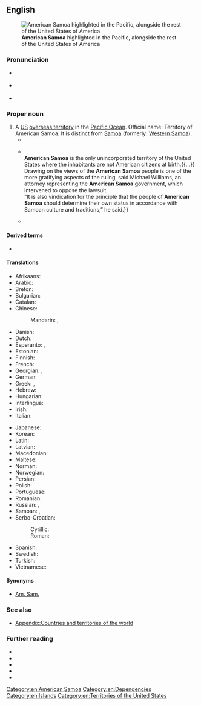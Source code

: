 ==English==
{{Wikipedia}}
{{commonscat}}
[[File:American Samoa in United States.svg|thumb|right|'''American Samoa''' highlighted in the Pacific, alongside the rest of the United States of America]]

===Pronunciation===
* {{a|UK}} {{IPA|en|/əˈmɛɹ.ɪ.kən səˈməʊ.ə/}}
* {{a|US}} {{IPA|en|/əˈmɛɹ.ɪ.kən səˈmoʊ.ə/}}
* {{audio|en|en-us-American Samoa.ogg|Audio (US)}}

===Proper noun===
{{en-proper noun}}

# A [[US]] [[overseas territory]] in the [[Pacific Ocean]]. Official name: Territory of American Samoa. It is distinct from [[Samoa]] (formerly: [[Western Samoa]]).
#* {{quote-journal
|en
|date=April 29, 1899
|journal=Friends' Intelligencer
|url=https://archive.org/details/sim_friends-intelligencer_1899-04-29_56_17/
|location=[[Philadelphia]]
|volume=LVI
|issue=17
|issn=0362-8965
|oclc=10359090
|page=329
|pageurl=https://archive.org/details/sim_friends-intelligencer_1899-04-29_56_17/page/329/
|column=2
|text=SECRETARY James G. Blaine, on April 11, 1889, instructed the '''American Samoa''' commissioners at Berlin that the plan of governing natives without their consent was "not in harmony with the established policy of this government."}}
#* {{quote-web
|en
|date=June 16, 2021
|last=Kelleher
|first=Jennifer Sinco
|title=American Samoa culture plays role in US citizenship ruling
|archiveurl=https://web.archive.org/web/20210616050115/https://apnews.com/article/american-samoa-cultures-government-and-politics-ecb28f949187601ae97e65ae2d7ff7de
|archivedate=16 June 2021
|work={{w|AP News}}
|text=In a decision citing '''American Samoa''' cultural traditions, those born in the U.S. territory shouldn’t have citizenship automatically forced on them, a federal appeals court ruled Wednesday.{{...}}<br>'''American Samoa''' is the only unincorporated territory of the United States where the inhabitants are not American citizens at birth.{{...}}<br>Drawing on the views of the '''American Samoa''' people is one of the more gratifying aspects of the ruling, said Michael Williams, an attorney representing the '''American Samoa''' government, which intervened to oppose the lawsuit.<br>“It is also vindication for the principle that the people of '''American Samoa''' should determine their own status in accordance with Samoan culture and traditions,” he said.}}
#* {{seemoreCites|en}}

====Derived terms====
* {{l|en|American Samoan}}

====Translations====
{{trans-top|US overseas territory in Oceania}}
* Afrikaans: {{t|af|Amerikaans-Samoa}}
* Arabic: {{t|ar|سَامُوَّا اَلْأَمْرِيكِيَّة|f}}
* Breton: {{t|br|Samoa Amerikan}}
* Bulgarian: {{t|bg|Америка́нски Само́а|m}}
* Catalan: {{t+|ca|Samoa Nord-americana|f}}
* Chinese:
*: Mandarin: {{t+|cmn|美屬薩摩亞}}, {{t+|cmn|美属萨摩亚|tr=Měishǔ Sàmóyà}}
* Danish: {{t+|da|Amerikansk Samoa}}
* Dutch: {{t+|nl|Amerikaans-Samoa}}
* Esperanto: {{t|eo|Samoo Usona}}, {{t|eo|Usona Samoo}}
* Estonian: {{t+|et|Ameerika Samoa}}
* Finnish: {{t+|fi|Amerikan Samoa}}
* French: {{t+|fr|Samoa américaines|f-p}}
* Georgian: {{t|ka|ამერიკის სამოა}}, {{t|ka|აღმოსავლეთი სამოა}}
* German: {{t+|de|Amerikanisch-Samoa|n}}
* Greek: {{t+|el|Αμερικανική Σαμόα}}, {{t|el|Αμερικανικές Σαμόα}}
* Hebrew: {{t|he|סָמוֹאָה הָאָמֶרִיקָנִית|tr=Samoa ha-Americanit}}
* Hungarian: {{t+|hu|Amerikai Szamoa}}
* Interlingua: {{t|ia|Samoa American}}
* Irish: {{t|ga|Samó Mheiriceá|m}}
* Italian: {{t|it|Samoa americane}}
{{trans-mid}}
* Japanese: {{t|ja|アメリカン・サモア|tr=Amerikan-Samoa}}
* Korean: {{t|ko|^미국령 ^사모아}}
* Latin: {{t|la|Samoa Americana|f}}
* Latvian: {{t|lv|Amerikāņu Samoa|f}}
* Macedonian: {{t|mk|Амери́канска Само́а|f}}
* Maltese: {{t-check|mt|Samoa Amerikana|alt=Is-Samoa Amerikana}}
* Norman: {{t|nrf|Samoa Améthitchain|m}}
* Norwegian: {{t|no|Amerikansk Samoa}}
* Persian: {{t|fa|ساموآی آمریکا}}
* Polish: {{t+|pl|Samoa Amerykańskie|n}}
* Portuguese: {{t+|pt|Samoa Americana}}
* Romanian: {{t|ro|Samoa Americană|f}}
* Russian: {{t+|ru|Америка́нское Само́а|n}}, {{t|ru|Восто́чное Само́а|n}}
* Samoan: {{t|sm|Amerika Sāmoa}}, {{t|sm|Teritori o Amerika Sāmoa}}
* Serbo-Croatian:
*: Cyrillic: {{t-check|sh|Америчка Самоа}}
*: Roman: {{t-check|sh|Američka Samoa}}
* Spanish: {{t+|es|Samoa Americana|f}}
* Swedish: {{t+|sv|Amerikanska Samoa}}
* Turkish: {{t|tr|Amerikan Samoası}}
* Vietnamese: {{t|vi|Samoa thuộc Mỹ}}
{{trans-bottom}}

====Synonyms====
* [[Am. Sam.]]

===See also===
* [[Appendix:Countries and territories of the world]]
{{table:USA/en}}

===Further reading===
* {{R:Collins English Dictionary}}
* {{R:Lexico|pos=pn}}
* {{R:OneLook}}
* {{R:Merriam-Webster Online}}
* {{R:TheFreeDictionary}}

[[Category:en:American Samoa]]
[[Category:en:Dependencies]]
[[Category:en:Islands]]
[[Category:en:Territories of the United States]]
